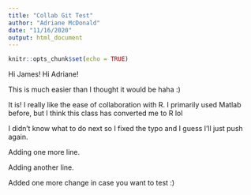 ```yaml
---
title: "Collab Git Test"
author: "Adriane McDonald"
date: "11/16/2020"
output: html_document
---
```


```r
knitr::opts_chunk$set(echo = TRUE)
```

Hi James!
Hi Adriane!

This is much easier than I thought it would be haha :)

It is! I really like the ease of collaboration with R. I primarily used Matlab before, but I think this class has converted me to R lol

I didn't know what to do next so I fixed the typo and I guess I'll just push again.

Adding one more line.

Adding another line.

Added one more change in case you want to test :)
